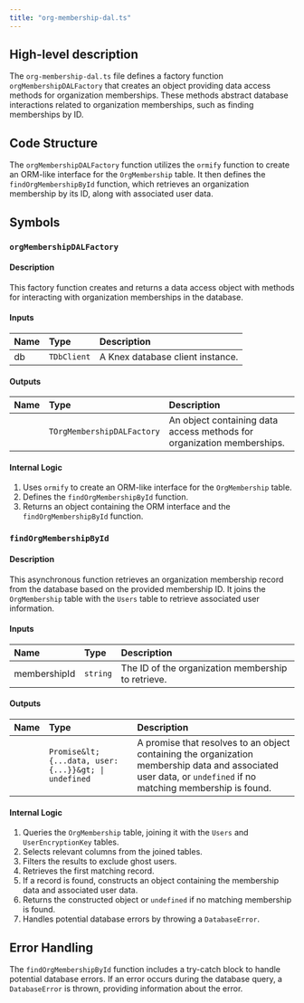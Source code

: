 ```yaml
---
title: "org-membership-dal.ts"
---
```


## High-level description
The `org-membership-dal.ts` file defines a factory function `orgMembershipDALFactory` that creates an object providing data access methods for organization memberships. These methods abstract database interactions related to organization memberships, such as finding memberships by ID.

## Code Structure
The `orgMembershipDALFactory` function utilizes the `ormify` function to create an ORM-like interface for the `OrgMembership` table. It then defines the `findOrgMembershipById` function, which retrieves an organization membership by its ID, along with associated user data.

## Symbols
### `orgMembershipDALFactory`
#### Description
This factory function creates and returns a data access object with methods for interacting with organization memberships in the database.

#### Inputs
| Name | Type | Description |
|:-----|:-----|:------------|
| db | `TDbClient` | A Knex database client instance. |

#### Outputs
| Name | Type | Description |
|:-----|:-----|:------------|
|  | `TOrgMembershipDALFactory` | An object containing data access methods for organization memberships. |

#### Internal Logic
1. Uses `ormify` to create an ORM-like interface for the `OrgMembership` table.
2. Defines the `findOrgMembershipById` function.
3. Returns an object containing the ORM interface and the `findOrgMembershipById` function.

### `findOrgMembershipById`
#### Description
This asynchronous function retrieves an organization membership record from the database based on the provided membership ID. It joins the `OrgMembership` table with the `Users` table to retrieve associated user information.

#### Inputs
| Name | Type | Description |
|:-----|:-----|:------------|
| membershipId | `string` | The ID of the organization membership to retrieve. |

#### Outputs
| Name | Type | Description |
|:-----|:-----|:------------|
|  | `Promise&lt;{...data, user: {...}}&gt; \| undefined` | A promise that resolves to an object containing the organization membership data and associated user data, or `undefined` if no matching membership is found. |

#### Internal Logic
1. Queries the `OrgMembership` table, joining it with the `Users` and `UserEncryptionKey` tables.
2. Selects relevant columns from the joined tables.
3. Filters the results to exclude ghost users.
4. Retrieves the first matching record.
5. If a record is found, constructs an object containing the membership data and associated user data.
6. Returns the constructed object or `undefined` if no matching membership is found.
7. Handles potential database errors by throwing a `DatabaseError`.

## Error Handling
The `findOrgMembershipById` function includes a try-catch block to handle potential database errors. If an error occurs during the database query, a `DatabaseError` is thrown, providing information about the error.
